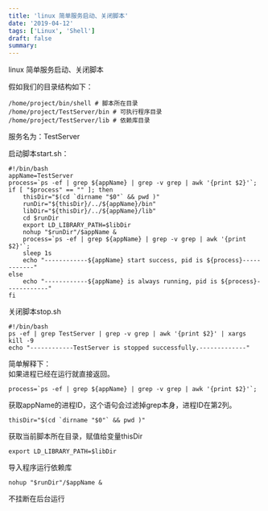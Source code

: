 ```yaml
---
title: 'linux 简单服务启动、关闭脚本'
date: '2019-04-12'
tags: ['Linux', 'Shell']
draft: false
summary: 
---
```


linux 简单服务启动、关闭脚本

假如我们的目录结构如下：
```
/home/project/bin/shell # 脚本所在目录
/home/project/TestServer/bin # 可执行程序目录
/home/project/TestServer/lib # 依赖库目录
```
服务名为：TestServer  

启动脚本start.sh：
```
#!/bin/bash
appName=TestServer
process=`ps -ef | grep ${appName} | grep -v grep | awk '{print $2}'`;
if [ "$process" == "" ]; then
    thisDir="$(cd `dirname "$0"` && pwd )"
	runDir="${thisDir}/../${appName}/bin"
	libDir="${thisDir}/../${appName}/lib"
    cd $runDir
    export LD_LIBRARY_PATH=$libDir
    nohup "$runDir"/$appName &
    process=`ps -ef | grep ${appName} | grep -v grep | awk '{print $2}'`;
	sleep 1s
    echo "------------${appName} start success, pid is ${process}------------"
else
    echo "------------${appName} is always running, pid is ${process}------------"
fi
```

关闭脚本stop.sh
```
#!/bin/bash
ps -ef | grep TestServer | grep -v grep | awk '{print $2}' | xargs kill -9
echo "------------TestServer is stopped successfully.-------------"
```

简单解释下：  
如果进程已经在运行就直接返回。

```
process=`ps -ef | grep ${appName} | grep -v grep | awk '{print $2}'`;
```
获取appName的进程ID，这个语句会过滤掉grep本身，进程ID在第2列。

```
thisDir="$(cd `dirname "$0"` && pwd )"
```
获取当前脚本所在目录，赋值给变量thisDir

```
export LD_LIBRARY_PATH=$libDir
```
导入程序运行依赖库

```
nohup "$runDir"/$appName &
```
不挂断在后台运行